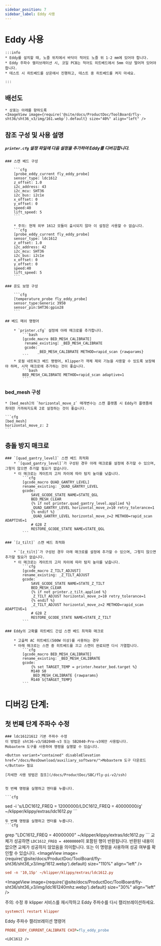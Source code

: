 ```yaml
---
sidebar_position: 7
sidebar_label: Eddy 사용
---
```



# Eddy 사용

    :::info
    * Eddy를 설치할 때, 노즐 위치에서 바닥이 적어도 노즐 위 1-2 mm에 있어야 합니다.
    * Eddy 주파수 캘리브레이션 시, 코일 PCB는 적어도 히트베드에서 5mm 이상 떨어져 있어야 합니다.
    * 테스트 시 히트베드를 상온에서 진행하고, 테스트 중 히트베드를 켜지 마세요.

    :::

## 배선도

    * 상표는 아래를 향하도록
    <ImageView image={require('@site/docs/ProductDoc/ToolBoard/fly-sht36/sht36_v3/img/161.webp').default} size="40%" align="left" />

## 참조 구성 및 사용 설명

##### `printer.cfg` 설정 파일에 다음 설정을 추가하여 Eddy를 디버깅합니다.

    ### 스캔 베드 구성

        ```cfg
        [probe_eddy_current fly_eddy_probe]
        sensor_type: ldc1612
        z_offset: 1.0
        i2c_address: 43
        i2c_mcu: SHT36
        i2c_bus: i2c1e
        x_offset: 0
        y_offset: 0
        speed:40
        lift_speed: 5
        ```

        * 주의: 현재 외부 1612 모듈이 출시되지 않아 이 설정은 사용할 수 없습니다.
        ```cfg
        [probe_eddy_current fly_eddy_probe]
        sensor_type: ldc1612
        z_offset: 1.0
        i2c_address: 42
        i2c_mcu: SHT36
        i2c_bus: i2c1e
        x_offset: 0
        y_offset: 0
        speed:40
        lift_speed: 5
        ```

    ### 온도 보정 구성

        ```cfg
        [temperature_probe fly_eddy_probe]
        sensor_type:Generic 3950
        sensor_pin:SHT36:gpio28
        ```

    ## 베드 메쉬 명령어

        * `printer.cfg` 설정에 아래 매크로를 추가합니다.
            ```bash
            [gcode_macro BED_MESH_CALIBRATE]
             rename_existing: _BED_MESH_CALIBRATE
             gcode: 
                   _BED_MESH_CALIBRATE METHOD=rapid_scan {rawparams}
            ```
        * 로컬 네트워크 베드 명령어, Klipper가 객체 제외 기능을 사용할 수 있도록 보장해야 하며, 시작 매크로에 추가하는 것이 좋습니다.
            ```bash
            BED_MESH_CALIBRATE METHOD=rapid_scan adaptive=1 
            ```

### bed_mesh 구성

    * [bed_mesh]의 `horizontal_move_z` 매개변수는 스캔 플랫폼 시 Eddy가 플랫폼에 최대한 가까워지도록 2로 설정하는 것이 좋습니다.

    ```cfg
    [bed_mesh]
    horizontal_move_z: 2
    ```
## 충돌 방지 매크로

    ### `[quad_gantry_level]` 스캔 베드 최적화
        * `[quad_gantry_level]`가 구성된 경우 아래 매크로를 설정에 추가할 수 있으며, 그렇지 않으면 추가할 필요가 없습니다.
        * 이 매크로는 게이트의 고저 차이에 따라 탐지 높이를 낮춥니다.
            ```cfg
            [gcode_macro QUAD_GANTRY_LEVEL]
            rename_existing: _QUAD_GANTRY_LEVEL
            gcode:
                SAVE_GCODE_STATE NAME=STATE_QGL
                BED_MESH_CLEAR
                {% if not printer.quad_gantry_level.applied %}
                _QUAD_GANTRY_LEVEL horizontal_move_z=10 retry_tolerance=1
                {% endif %}
                _QUAD_GANTRY_LEVEL horizontal_move_z=2 METHOD=rapid_scan ADAPTIVE=1
                # G28 Z
                RESTORE_GCODE_STATE NAME=STATE_QGL
            ```

    ### `[z_tilt]` 스캔 베드 최적화

        * `[z_tilt]`가 구성된 경우 아래 매크로를 설정에 추가할 수 있으며, 그렇지 않으면 추가할 필요가 없습니다.
        * 이 매크로는 게이트의 고저 차이에 따라 탐지 높이를 낮춥니다.
            ```cfg
            [gcode_macro Z_TILT_ADJUST]
            rename_existing: _Z_TILT_ADJUST
            gcode:
                SAVE_GCODE_STATE NAME=STATE_Z_TILT
                BED_MESH_CLEAR
                {% if not printer.z_tilt.applied %}
                _Z_TILT_ADJUST horizontal_move_z=10 retry_tolerance=1
                {% endif %}
                _Z_TILT_ADJUST horizontal_move_z=2 METHOD=rapid_scan ADAPTIVE=1
                # G28 Z
                RESTORE_GCODE_STATE NAME=STATE_Z_TILT
            ```

    ### Eddy의 고확률 히트베드 간섭 스캔 베드 최적화 매크로

        * 고출력 AC 히트베드(500W 이상)를 사용하는 경우
        * 아래 매크로는 스캔 중 히트베드를 끄고 스캔이 완료되면 다시 가열합니다.
            ```cfg
            [gcode_macro BED_MESH_CALIBRATE]
            rename_existing: _BED_MESH_CALIBRATE
            gcode:
                {% set TARGET_TEMP = printer.heater_bed.target %}
                M140 S0
                _BED_MESH_CALIBRATE {rawparams}
                M140 S{TARGET_TEMP}
            ```

   # 디버깅 단계:
   ## 첫 번째 단계 주파수 수정

    ### ldc16121612 기본 주파수 수정
    이 방법은 sht36-v3/SB2040-v3 또는 SB2040-Pro-v3에만 사용됩니다.
    Mobaxterm 도구를 사용하여 명령을 실행할 수 있습니다.

    <Button variant="contained" disableElevation href="/docs/ResDownload/auxiliary_software/">Mobaxterm 도구 다운로드</Button> 필요

    [자세한 사용 방법은 참조](/docs/ProductDoc/SBC/fly-pi-v2/ssh)


    첫 번째 명령을 실행하고 엔터를 누릅니다.

    ```cfg
sed -i 's/LDC1612_FREQ = 12000000/LDC1612_FREQ = 40000000/g' ~/klipper/klippy/extras/ldc1612.py
    ```

    두 번째 명령을 실행하고 엔터를 누릅니다.
    ```cfg
grep "LDC1612_FREQ = 40000000" ~/klipper/klippy/extras/ldc1612.py
    ```
    교체가 성공하면 `LDC1612_FREQ = 40000000`이 포함된 행이 반환됩니다. 반환된 내용이 없으면 교체가 성공하지 않았음을 의미합니다.
    또는 이 명령을 사용하여 성공 여부를 확인할 수 있습니다.
    <ImageView image={require('@site/docs/ProductDoc/ToolBoard/fly-sht36/sht36_v3/img/1612.webp').default} size="110%" align="left" />
```cfg
sed -n '10,15p' ~/klipper/klippy/extras/ldc1612.py
```
   <ImageView image={require('@site/docs/ProductDoc/ToolBoard/fly-sht36/sht36_v3/img/ldc161240mhz.webp').default} size="30%" align="left" />

   주의: 수정 후 klipper 서비스를 재시작하고 Eddy 주파수를 다시 캘리브레이션하세요.
   ```cfg
   systemctl restart klipper
   ```
   Eddy 주파수 캘리브레이션 명령어
   ```cfg
   PROBE_EDDY_CURRENT_CALIBRATE CHIP=fly_eddy_probe
   ```

    <LDC1612 />
